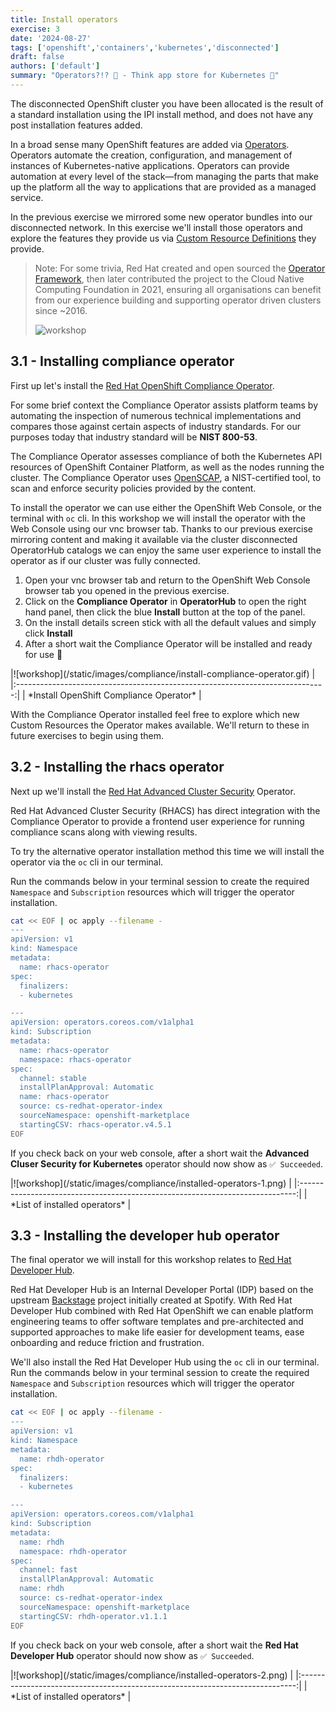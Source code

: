 ```yaml
---
title: Install operators
exercise: 3
date: '2024-08-27'
tags: ['openshift','containers','kubernetes','disconnected']
draft: false
authors: ['default']
summary: "Operators?!? 🤔 - Think app store for Kubernetes 🌟"
---
```


The disconnected OpenShift cluster you have been allocated is the result of a standard installation using the IPI install method, and does not have any post installation features added.

In a broad sense many OpenShift features are added via [Operators](https://www.redhat.com/en/technologies/cloud-computing/openshift/what-are-openshift-operators). Operators automate the creation, configuration, and management of instances of Kubernetes-native applications. Operators can provide automation at every level of the stack—from managing the parts that make up the platform all the way to applications that are provided as a managed service.

In the previous exercise we mirrored some new operator bundles into our disconnected network. In this exercise we'll install those operators and explore the features they provide us via [Custom Resource Definitions](https://kubernetes.io/docs/concepts/extend-kubernetes/api-extension/custom-resources) they provide.

> Note: For some trivia, Red Hat created and open sourced the [Operator Framework](https://github.com/operator-framework), then later contributed the project to the Cloud Native Computing Foundation in 2021, ensuring all organisations can benefit from our experience building and supporting operator driven clusters since ~2016.
> 
> ![workshop](/static/images/compliance/operator-framework.png)


## 3.1 - Installing compliance operator

First up let's install the [Red Hat OpenShift Compliance Operator](https://docs.openshift.com/container-platform/4.14/security/compliance_operator/co-overview.html).

For some brief context the Compliance Operator assists platform teams by automating the inspection of numerous technical implementations and compares those against certain aspects of industry standards. For our purposes today that industry standard will be **NIST 800-53**.

The Compliance Operator assesses compliance of both the Kubernetes API resources of OpenShift Container Platform, as well as the nodes running the cluster. The Compliance Operator uses [OpenSCAP](https://www.open-scap.org), a NIST-certified tool, to scan and enforce security policies provided by the content.

To install the operator we can use either the OpenShift Web Console, or the terminal with `oc` cli. In this workshop we will install the operator with the Web Console using our vnc browser tab. Thanks to our previous exercise mirroring content and making it available via the cluster disconnected OperatorHub catalogs we can enjoy the same user experience to install the operator as if our cluster was fully connected.

1. Open your vnc browser tab and return to the OpenShift Web Console browser tab you opened in the previous exercise.
2. Click on the **Compliance Operator** in **OperatorHub** to open the right hand panel, then click the blue **Install** button at the top of the panel.
3. On the install details screen stick with all the default values and simply click **Install**
4. After a short wait the Compliance Operator will be installed and ready for use 🎉

<Zoom>
|![workshop](/static/images/compliance/install-compliance-operator.gif)         |
|:-----------------------------------------------------------------------------:|
| *Install OpenShift Compliance Operator*                                       |
</Zoom>

With the Compliance Operator installed feel free to explore which new Custom Resources the Operator makes available. We'll return to these in future exercises to begin using them.


## 3.2 - Installing the rhacs operator

Next up we'll install the [Red Hat Advanced Cluster Security](https://www.redhat.com/en/technologies/cloud-computing/openshift/advanced-cluster-security-kubernetes) Operator.

Red Hat Advanced Cluster Security (RHACS) has direct integration with the Compliance Operator to provide a frontend user experience for running compliance scans along with viewing results.

To try the alternative operator installation method this time we will install the operator via the `oc` cli in our terminal.

Run the commands below in your terminal session to create the required `Namespace` and `Subscription` resources which will trigger the operator installation.

```bash
cat << EOF | oc apply --filename -
---
apiVersion: v1
kind: Namespace
metadata:
  name: rhacs-operator
spec:
  finalizers:
  - kubernetes

---
apiVersion: operators.coreos.com/v1alpha1
kind: Subscription
metadata:
  name: rhacs-operator
  namespace: rhacs-operator
spec:
  channel: stable
  installPlanApproval: Automatic
  name: rhacs-operator
  source: cs-redhat-operator-index
  sourceNamespace: openshift-marketplace
  startingCSV: rhacs-operator.v4.5.1
EOF
```

If you check back on your web console, after a short wait the **Advanced Cluser Security for Kubernetes** operator should now show as `✅ Succeeded`.

<Zoom>
|![workshop](/static/images/compliance/installed-operators-1.png)               |
|:-----------------------------------------------------------------------------:|
| *List of installed operators*                                                 |
</Zoom>


## 3.3 - Installing the developer hub operator

The final operator we will install for this workshop relates to [Red Hat Developer Hub](https://developers.redhat.com/rhdh/overview).

Red Hat Developer Hub is an Internal Developer Portal (IDP) based on the upstream [Backstage](https://backstage.io) project initially created at Spotify. With Red Hat Developer Hub combined with Red Hat OpenShift we can enable platform engineering teams to offer software templates and pre-architected and supported approaches to make life easier for development teams, ease onboarding and reduce friction and frustration.

We'll also install the Red Hat Developer Hub using the `oc` cli in our terminal.  Run the commands below in your terminal session to create the required `Namespace` and `Subscription` resources which will trigger the operator installation.

```bash
cat << EOF | oc apply --filename -
---
apiVersion: v1
kind: Namespace
metadata:
  name: rhdh-operator
spec:
  finalizers:
  - kubernetes

---
apiVersion: operators.coreos.com/v1alpha1
kind: Subscription
metadata:
  name: rhdh
  namespace: rhdh-operator
spec:
  channel: fast
  installPlanApproval: Automatic
  name: rhdh
  source: cs-redhat-operator-index
  sourceNamespace: openshift-marketplace
  startingCSV: rhdh-operator.v1.1.1
EOF
```

If you check back on your web console, after a short wait the **Red Hat Developer Hub** operator should now show as `✅ Succeeded`.

<Zoom>
|![workshop](/static/images/compliance/installed-operators-2.png)               |
|:-----------------------------------------------------------------------------:|
| *List of installed operators*                                                 |
</Zoom>

